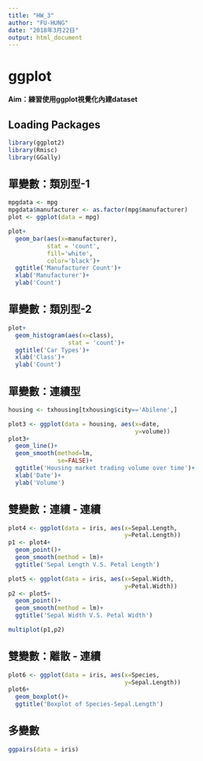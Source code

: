 ```yaml
---
title: "HW_3"
author: "FU-HUNG"
date: "2018年3月22日"
output: html_document
---
```


# ggplot  

**Aim：練習使用ggplot視覺化內建dataset**  

## Loading Packages ##
```r
library(ggplot2)
library(Rmisc)
library(GGally)
```

## 單變數：類別型-1 ##
```r
mpgdata <- mpg
mpgdata$manufacturer <- as.factor(mpg$manufacturer)
plot <- ggplot(data = mpg)

plot+
  geom_bar(aes(x=manufacturer),
           stat = 'count',
           fill='white',
           color='black')+
  ggtitle('Manufacturer Count')+
  xlab('Manufacturer')+
  ylab('Count')
```

## 單變數：類別型-2 ##
```r
plot+
  geom_histogram(aes(x=class),
                 stat = 'count')+
  ggtitle('Car Types')+
  xlab('Class')+
  ylab('Count')
```

## 單變數：連續型 ##
```r
housing <- txhousing[txhousing$city=='Abilene',]

plot3 <- ggplot(data = housing, aes(x=date,
                                    y=volume))
plot3+
  geom_line()+
  geom_smooth(method=lm,
              se=FALSE)+
  ggtitle('Housing market trading volume over time')+
  xlab('Date')+
  ylab('Volume')
```

## 雙變數：連續 - 連續 ##
```r
plot4 <- ggplot(data = iris, aes(x=Sepal.Length,
                                 y=Petal.Length))
p1 <- plot4+
  geom_point()+
  geom_smooth(method = lm)+
  ggtitle('Sepal Length V.S. Petal Length')

plot5 <- ggplot(data = iris, aes(x=Sepal.Width,
                                 y=Petal.Width))
p2 <- plot5+
  geom_point()+
  geom_smooth(method = lm)+
  ggtitle('Sepal Width V.S. Petal Width')

multiplot(p1,p2)
```

## 雙變數：離散 - 連續 ##
```r
plot6 <- ggplot(data = iris, aes(x=Species,
                                 y=Sepal.Length))
plot6+
  geom_boxplot()+
  ggtitle('Boxplot of Species-Sepal.Length')
```

## 多變數 ##
```r
ggpairs(data = iris)
```

